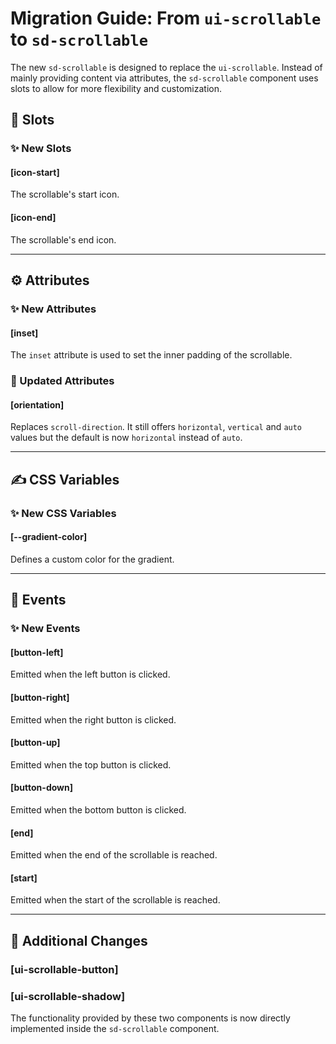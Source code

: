 
<Meta title="Docs/Migration/ui-scrollable" />

# Migration Guide: From `ui-scrollable` to `sd-scrollable`

The new `sd-scrollable` is designed to replace the `ui-scrollable`. Instead of mainly providing content via attributes, the `sd-scrollable` component uses slots to allow for more flexibility and customization.

## 💾 Slots

### ✨ New Slots

#### [icon-start]

The scrollable's start icon.

#### [icon-end]

The scrollable's end icon.

<hr />

## ⚙️ Attributes

### ✨ New Attributes

#### [inset]

The `inset` attribute is used to set the inner padding of the scrollable.

### 🔀 Updated Attributes

#### [orientation]

Replaces `scroll-direction`. It still offers `horizontal`, `vertical` and `auto` values but the default is now `horizontal` instead of `auto`.

<hr />

## ✍️ CSS Variables

### ✨ New CSS Variables

#### [--gradient-color]

Defines a custom color for the gradient.

<hr />

## 🥳 Events

### ✨ New Events

#### [button-left]

Emitted when the left button is clicked.

#### [button-right]

Emitted when the right button is clicked.

#### [button-up]

Emitted when the top button is clicked.

#### [button-down]

Emitted when the bottom button is clicked.

#### [end]

Emitted when the end of the scrollable is reached.

#### [start]

Emitted when the start of the scrollable is reached.

<hr />

## 💪 Additional Changes

### [ui-scrollable-button]

### [ui-scrollable-shadow]

The functionality provided by these two components is now directly implemented inside the `sd-scrollable` component.
